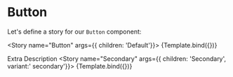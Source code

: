 

<Meta title="Components/Button" component={Button} />


# Button

Let's define a story for our `Button` component:

<Story name="Button" args={{ children: 'Default'}}>
    {Template.bind({})}
</Story>

<ArgsTable story="Button"  />

Extra  Description
<Canvas>
    <Story name="Secondary" args={{ children: 'Secondary', variant:' secondary'}}>
        {Template.bind({})}
    </Story>
</Canvas>